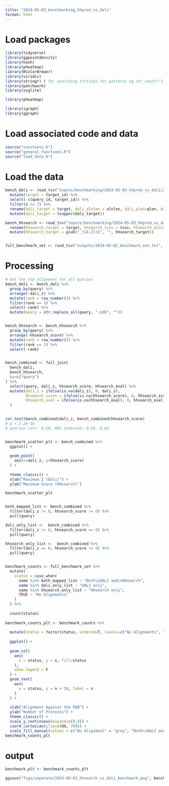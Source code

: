 ```yaml
---
title: "2024-05-03_benchmarking_hhpred_vs_dali"
format: html
---
```


# Load packages
```r
library(tidyverse)
library(ggpointdensity)
library(hash)
library(pheatmap)
library(RColorBrewer)
library(viridis)
library(stringr) # for searching strtings for patterns eg str_count("1,2,3", ',') --> 2
library(patchwork)
library(svglite)

library(pheatmap)

library(igraph)
library(ggraph)
```

# Load associated code and data
```r
source("constants.R")
source("general_functions.R")
source("load_data.R")
```

# Load the data
```r
bench_dali <- read_tsv("inputs/benchmarking/2024-05-03_hhpred_vs_dali/2024-05-02_benchmark_dali_results.m8") %>%
  mutate(target = target_id) %>%
  select(-c(query_id, target_id)) %>%
  filter(z >= 7) %>%
  rename(dali_target = target, dali_alnlen = alnlen, dali_qlen=qlen, dali_tlen=tlen, dali_cov=cov, dali_pident=pident, dali_rmsd=rmsd, dali_z=z) %>%
  mutate(dali_target = toupper(dali_target))

bench_hhsearch <- read_tsv("inputs/benchmarking/2024-05-03_hhpred_vs_dali/2024-05-02_benchmark_hhsearch_E0.001.m8", col_names = c("query", "target", "tcov", "alnlen", "mismatch", "gapopen", "qstart", "qend", "tstart", "tend", "eval", "score")) %>%
  rename(hhsearch_target = target, hhsearch_tcov = tcov, hhsearch_alnlen = alnlen, hhsearch_mismatch=mismatch, hhsearch_gapopen=gapopen,hhsearch_qstart=qstart, hhsearch_tstart=tstart,hhsearch_tend=tend,hhsearch_eval=eval,hhsearch_score=score) %>%
  mutate(hhsearch_target = gsub("_([A-Z])$", "", hhsearch_target))


full_benchmark_set <- read_tsv("outputs/2024-05-02_benchmark_set.txt", col_names = "name")
```






# Processing
```r

# Get the top alignment for all queries
bench_dali <- bench_dali %>%
  group_by(query) %>%
  arrange(-dali_z) %>%
  mutate(rank = row_number()) %>%
  filter(rank == 1) %>%
  select(-rank) %>%
  mutate(query = str_replace_all(query, ".pdb", ""))


bench_hhsearch <- bench_hhsearch %>%
  group_by(query) %>%
  arrange(-hhsearch_score) %>%
  mutate(rank = row_number()) %>%
  filter(rank == 1) %>%
  select(-rank)


bench_combined <- full_join(
  bench_dali,
  bench_hhsearch,
  by=c("query")
) %>%
  select(query, dali_z, hhsearch_score, hhsearch_eval) %>%
  mutate(dali_z = ifelse(is.na(dali_z), 0, dali_z),
         hhsearch_score = ifelse(is.na(hhsearch_score), 0, hhsearch_score),
         hhsearch_eval = ifelse(is.na(hhsearch_eval), 0, hhsearch_eval)
  )
  

cor.test(bench_combined$dali_z, bench_combined$hhsearch_score)
# p < 2.2e-16
# pearson corr: 0.59, 95% interval: 0.54, 0.64


benchmark_scatter_plt <- bench_combined %>%
  ggplot() +
  
  geom_point(
    aes(x=dali_z, y=hhsearch_score) 
  ) +
  
  theme_classic() +
  xlab("Maximum Z (Dali)") +
  ylab("Maximum Score (HHsearch)")

benchmark_scatter_plt


both_mapped_list <- bench_combined %>%
  filter(dali_z != 0, hhsearch_score != 0) %>%
  pull(query)

dali_only_list <-  bench_combined %>%
  filter(dali_z != 0, hhsearch_score == 0) %>%
  pull(query)

hhsearch_only_list <-  bench_combined %>%
  filter(dali_z == 0, hhsearch_score != 0) %>%
  pull(query)


benchmark_counts <- full_benchmark_set %>%
  mutate(
    status = case_when(
      name %in% both_mapped_list ~ "Both\nDALI and\nHHsearch",
      name %in% dali_only_list ~ "DALI only",
      name %in% hhsearch_only_list ~ "HHsearch only",
      TRUE ~ "No Alignments"
    )
  ) %>%
  
  count(status)
  
benchmark_counts_plt <- benchmark_counts %>%
  
  mutate(status = factor(status, ordered=T, levels=c("No Alignments", "Both\nDALI and\nHHsearch", "DALI only", "HHsearch only"))) %>%
  
  ggplot() +
  
  geom_col(
    aes(
      x = status, y = n, fill=status
    ),
    show.legend = F
  ) +
  geom_text(
    aes(
      x = status, y = n + 30, label = n
    )
  ) +
  
  xlab("Alignment Against the PDB") +
  ylab("Number of Proteins") +
  theme_classic() +
  scale_y_continuous(expand=c(0,0)) +
  coord_cartesian(ylim=c(NA, 700)) +
  scale_fill_manual(values = c("No Alignment" = "grey", "Both\nDALI and\nHHsearch" = "#B8D1E0", "DALI only" = "#B8D1E0", "HHsearch only" = "#F4A4AB"))
benchmark_counts_plt

```


# output
```r
benchmark_plt <- benchmark_counts_plt

ggsave("figs/separate/2024-05-03_hhsearch_vs_dali_benchmark.png", benchmark_plt, height=3, width = 4, units="in")

```

